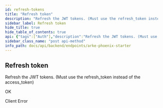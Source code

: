 ```yaml
---
id: refresh-tokens
title: "Refresh token"
description: "Refresh the JWT tokens. (Must use the refresh_token instead of the access_token)"
sidebar_label: Refresh token
hide_title: true
hide_table_of_contents: true
api: {"tags":["Auth"],"description":"Refresh the JWT tokens. (Must use the refresh_token instead of the access_token)","operationId":"refresh_tokens","responses":{"200":{"description":"OK","content":{}},"400":{"description":"Client Error","content":{}}},"security":[{"ApiKey":[]},{"ProjectKey":[]}],"method":"post","path":"/auth/refresh","servers":[{"url":"http://localhost:4000/lib"},{"url":"https://localhost:4000/lib"}],"securitySchemes":{"ApiKey":{"type":"apiKey","description":"API Token must follow: `Bearer {access_token}` Use the signin endpoint to get the token value","name":"Authorization","in":"header"},"ProjectKey":{"type":"apiKey","in":"header","name":"arke-project-key","description":"The name of the project where to make the API call"}},"info":{"title":"Arke Phoenix Starter","description":"API Documentation for Arke Phoenix Starter [v1]","version":"1.0"},"postman":{"name":"Refresh token","description":{"content":"Refresh the JWT tokens. (Must use the refresh_token instead of the access_token)","type":"text/plain"},"url":{"path":["auth","refresh"],"host":["{{baseUrl}}"],"query":[],"variable":[]},"method":"POST","auth":{"type":"apikey","apikey":[{"type":"any","value":"Authorization","key":"key"},{"type":"any","value":"<API Key>","key":"value"},{"type":"any","value":"header","key":"in"}]}}}
sidebar_class_name: "post api-method"
info_path: docs/api/backend/endpoints/arke-phoenix-starter
---
```



## Refresh token



Refresh the JWT tokens. (Must use the refresh_token instead of the access_token)

<div><ApiTabs><TabItem label={"200"} value={"200"}><div>

OK

</div><div></div></TabItem><TabItem label={"400"} value={"400"}><div>

Client Error

</div><div></div></TabItem></ApiTabs></div>
      